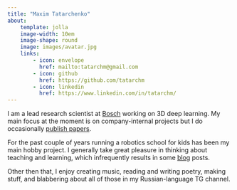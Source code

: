 ```yaml
---
title: "Maxim Tatarchenko"
about:
    template: jolla
    image-width: 10em
    image-shape: round
    image: images/avatar.jpg
    links:
        - icon: envelope
          href: mailto:tatarchm@gmail.com
        - icon: github
          href: https://github.com/tatarchm
        - icon: linkedin
          href: https://www.linkedin.com/in/tatarchm/
---
```


I am a lead research scientist at <a href="https://www.bosch-ai.com/about-us/our-people/" target="_blank">Bosch</a> working on 3D deep learning.
My main focus at the moment is on company-internal projects but I do occasionally [publish papers](publications.qmd).

For the past couple of years running a robotics school for kids has been my main hobby project.
I generally take great pleasure in thinking about teaching and learning, which infrequently results in some [blog](blog.qmd) posts.

Other then that, I enjoy creating music, reading and writing poetry, making stuff, and blabbering about all of those in my Russian-language TG channel.